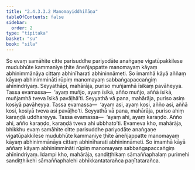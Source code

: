 ```yaml
---
title: "2.4.3.3.2 Manomayiddhiñāṇa"
tableOfContents: false
sidebar:
  order: 2
type: "tipitaka"
basket: "su"
book: "sila"
---
```



<DynamicBreadcrumb />

<Division number="236" book="sila">

<Paragraph number="327" book="sila">
So evaṃ samāhite citte parisuddhe pariyodāte anaṅgaṇe vigatūpakkilese mudubhūte kammaniye ṭhite āneñjappatte manomayaṃ kāyaṃ abhinimmānāya cittaṃ abhinīharati abhininnāmeti. So imamhā kāyā aññaṃ kāyaṃ abhinimmināti rūpiṃ manomayaṃ sabbaṅgapaccaṅgiṃ ahīnindriyaṃ.
</Paragraph>

</Division>
<Division number="237" book="sila">

<Paragraph number="328" book="sila">
Seyyathāpi, mahārāja, puriso muñjamhā īsikaṃ pavāheyya. Tassa evamassa—  ‘ayaṃ muñjo, ayaṃ īsikā, añño muñjo, aññā īsikā, muñjamhā tveva īsikā pavāḷhā’ti. Seyyathā vā pana, mahārāja, puriso asiṃ kosiyā pavāheyya. Tassa evamassa—  ‘ayaṃ asi, ayaṃ kosi, añño asi, aññā kosi, kosiyā tveva asi pavāḷho’ti. Seyyathā vā pana, mahārāja, puriso ahiṃ karaṇḍā uddhareyya. Tassa evamassa—  ‘ayaṃ ahi, ayaṃ karaṇḍo. Añño ahi, añño karaṇḍo, karaṇḍā tveva ahi ubbhato’ti. Evameva kho, mahārāja, bhikkhu evaṃ samāhite citte parisuddhe pariyodāte anaṅgaṇe vigatūpakkilese mudubhūte kammaniye ṭhite āneñjappatte manomayaṃ kāyaṃ abhinimmānāya cittaṃ abhinīharati abhininnāmeti. So imamhā kāyā aññaṃ kāyaṃ abhinimmināti rūpiṃ manomayaṃ sabbaṅgapaccaṅgiṃ ahīnindriyaṃ. Idampi kho, mahārāja, sandiṭṭhikaṃ sāmaññaphalaṃ purimehi sandiṭṭhikehi sāmaññaphalehi abhikkantatarañca paṇītatarañca.
</Paragraph>
</Division>